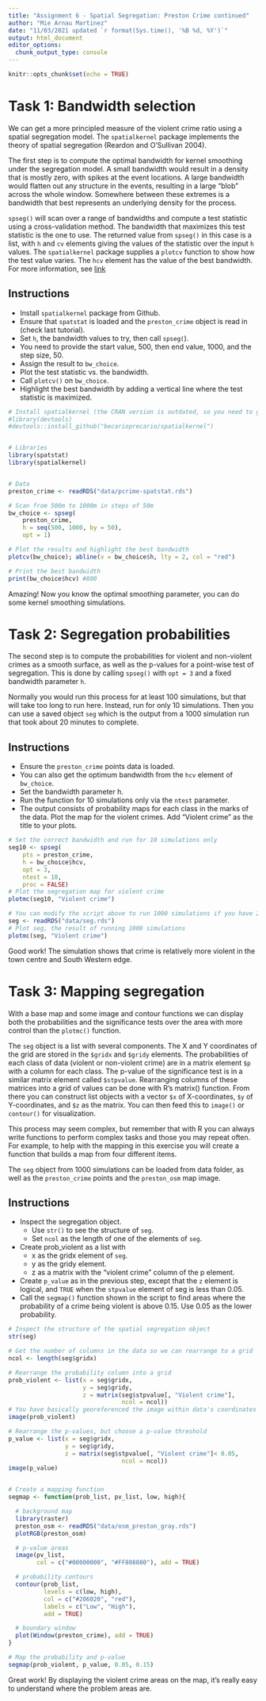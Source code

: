 ---
title: "Assignment 6 - Spatial Segregation: Preston Crime continued"
author: "Mie Arnau Martinez"
date: "11/03/2021 updated `r format(Sys.time(), '%B %d, %Y')`"
output: html_document
editor_options: 
  chunk_output_type: console
---

```{r setup, include=FALSE}
knitr::opts_chunk$set(echo = TRUE)
```

# Task 1: Bandwidth selection
We can get a more principled measure of the violent crime ratio using a spatial segregation model. The `spatialkernel` package implements the theory of spatial segregation (Reardon and O'Sullivan 2004).

The first step is to compute the optimal bandwidth for kernel smoothing under the segregation model. A small bandwidth would result in a density that is mostly zero, with spikes at the event locations. A large bandwidth would flatten out any structure in the events, resulting in a large "blob" across the whole window. Somewhere between these extremes is a bandwidth that best represents an underlying density for the process.

`spseg()` will scan over a range of bandwidths and compute a test statistic using a cross-validation method. The bandwidth that maximizes this test statistic is the one to use. The returned value from `spseg()` in this case is a list, with `h` and `cv` elements giving the values of the statistic over the input `h` values. The `spatialkernel` package supplies a `plotcv` function to show how the test value varies. The `hcv` element has the value of the best bandwidth. For more information, see [link](https://rdrr.io/cran/seg/man/spseg.html)

## Instructions

* Install `spatialkernel` package from Github. 
* Ensure that `spatstat` is loaded and the `preston_crime` object is read in (check last tutorial). 
* Set `h`, the bandwidth values to try, then call `spseg(`).
 - You need to provide the start value, 500, then end value, 1000, and the step size, 50.
 - Assign the result to `bw_choice`.
* Plot the test statistic vs. the bandwidth.
 - Call `plotcv()` on `bw_choice`.
 - Highlight the best bandwidth by adding a vertical line where the test statistic is maximized. 

```{r bandwidth-exercise, echo=TRUE, message=FALSE, warning=FALSE}
# Install spatialkernel (the CRAN version is outdated, so you need to grab the most recent maintained version from Github). You may need to install.packages("devtools") and then run:
#library(devtools)
#devtools::install_github("becarioprecario/spatialkernel")


# Libraries
library(spatstat)
library(spatialkernel)


# Data
preston_crime <- readRDS("data/pcrime-spatstat.rds")

# Scan from 500m to 1000m in steps of 50m
bw_choice <- spseg(
    preston_crime, 
    h = seq(500, 1000, by = 50),
    opt = 1)

# Plot the results and highlight the best bandwidth
plotcv(bw_choice); abline(v = bw_choice$h, lty = 2, col = "red")

# Print the best bandwidth
print(bw_choice$hcv) #800
```


Amazing! Now you know the optimal smoothing parameter, you can do some kernel smoothing simulations.

# Task 2:  Segregation probabilities
The second step is to compute the probabilities for violent and non-violent crimes as a smooth surface, as well as the p-values for a point-wise test of segregation. This is done by calling `spseg()` with `opt = 3` and a fixed bandwidth parameter `h`.

Normally you would run this process for at least 100 simulations, but that will take too long to run here. Instead, run for only 10 simulations. Then you can use a saved object `seg` which is the output from a 1000 simulation run that took about 20 minutes to complete.

## Instructions

* Ensure the `preston_crime` points data is loaded. 
* You can also get the optimum bandwidth from the `hcv` element of `bw_choice`.
 - Set the bandwidth parameter h.
 - Run the function for 10 simulations only via the `ntest` parameter.
 - The output consists of probability maps for each class in the marks of the data. Plot the map for the violent crimes. Add "Violent crime" as the title to your plots. 

```{r optimum-bandwith, echo=TRUE, message=FALSE, warning=FALSE}
# Set the correct bandwidth and run for 10 simulations only
seg10 <- spseg(
    pts = preston_crime, 
    h = bw_choice$hcv,
    opt = 3,
    ntest = 10, 
    proc = FALSE)
# Plot the segregation map for violent crime
plotmc(seg10, "Violent crime")

# You can modify the script above to run 1000 simulations if you have 20 mins of time. Alternatively, load the 'seg' object from data/.
seg <- readRDS("data/seg.rds")
# Plot seg, the result of running 1000 simulations
plotmc(seg, "Violent crime")

```

Good work! The simulation shows that crime is relatively more violent in the town centre and South Western edge.

# Task 3: Mapping segregation

With a base map and some image and contour functions we can display both the probabilities and the significance tests over the area with more control than the `plotmc()` function.

The `seg` object is a list with several components. The X and Y coordinates of the grid are stored in the `$gridx` and `$gridy` elements. The probabilities of each class of data (violent or non-violent crime) are in a matrix element `$p` with a column for each class. The p-value of the significance test is in a similar matrix element called `$stpvalue`. Rearranging columns of these matrices into a grid of values can be done with R's matrix() function. From there you can construct list objects with a vector `$x` of X-coordinates, `$y` of Y-coordinates, and `$z` as the matrix. You can then feed this to `image()` or `contour()` for visualization.

This process may seem complex, but remember that with R you can always write functions to perform complex tasks and those you may repeat often. For example, to help with the mapping in this exercise you will create a function that builds a map from four different items.

The `seg` object from 1000 simulations can be loaded from data folder, as well as the `preston_crime` points and the `preston_osm` map image.

## Instructions

* Inspect the segregation object. 
  - Use `str()` to see the structure of `seg`. 
  - Set `ncol` as the length of one of the elements of `seg`.
* Create prob_violent as a list with 
  - x as the gridx element of `seg`. 
  - y as the gridy element. 
  - z as a matrix with the "violent crime" column of the p element.
* Create `p_value` as in the previous step, except that the `z` element is logical, and `TRUE` when the `stpvalue` element of seg is less than 0.05.
* Call the `segmap()` function shown in the script to find areas where the probability of a crime being violent is above 0.15. Use 0.05 as the lower probability.

```{r segregation, echo=TRUE, message=FALSE, warning=FALSE}
# Inspect the structure of the spatial segregation object
str(seg)

# Get the number of columns in the data so we can rearrange to a grid
ncol <- length(seg$gridx)

# Rearrange the probability column into a grid
prob_violent <- list(x = seg$gridx,
                     y = seg$gridy,
                     z = matrix(seg$stpvalue[, "Violent crime"],
                                ncol = ncol))
# You have basically georeferenced the image within data's coordinates
image(prob_violent)

# Rearrange the p-values, but choose a p-value threshold
p_value <- list(x = seg$gridx,
                y = seg$gridy,
                z = matrix(seg$stpvalue[, "Violent crime"]< 0.05,
                                ncol = ncol))
image(p_value)


# Create a mapping function
segmap <- function(prob_list, pv_list, low, high){

  # background map
  library(raster)
  preston_osm <- readRDS("data/osm_preston_gray.rds")
  plotRGB(preston_osm)

  # p-value areas
  image(pv_list, 
        col = c("#00000000", "#FF808080"), add = TRUE) 

  # probability contours
  contour(prob_list,
          levels = c(low, high),
          col = c("#206020", "red"),
          labels = c("Low", "High"),
          add = TRUE)

  # boundary window
  plot(Window(preston_crime), add = TRUE)
}

# Map the probability and p-value
segmap(prob_violent, p_value, 0.05, 0.15)
```

Great work! By displaying the violent crime areas on the map, it's really easy to understand where the problem areas are.


